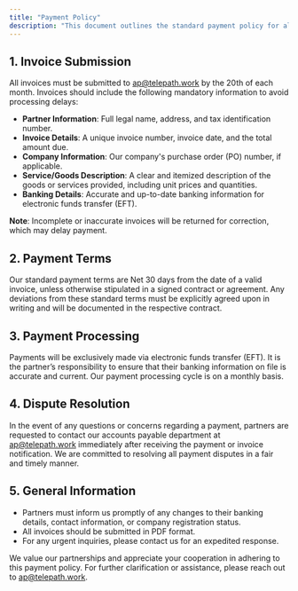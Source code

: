```yaml
---
title: "Payment Policy"
description: "This document outlines the standard payment policy for all partners engaged with Telepath. Adherence to these guidelines ensures efficient and timely processing of payments."
---
```


## **1. Invoice Submission**

All invoices must be submitted to [ap@telepath.work](mailto:ap@telepath.work) by the 20th of each month. Invoices should include the following mandatory information to avoid processing delays:

- **Partner Information**: Full legal name, address, and tax identification number.
- **Invoice Details**: A unique invoice number, invoice date, and the total amount due.
- **Company Information**: Our company's purchase order (PO) number, if applicable.
- **Service/Goods Description**: A clear and itemized description of the goods or services provided, including unit prices and quantities.
- **Banking Details**: Accurate and up-to-date banking information for electronic funds transfer (EFT).

**Note**: Incomplete or inaccurate invoices will be returned for correction, which may delay payment.

## **2. Payment Terms**

Our standard payment terms are Net 30 days from the date of a valid invoice, unless otherwise stipulated in a signed contract or agreement. Any deviations from these standard terms must be explicitly agreed upon in writing and will be documented in the respective contract.

## **3. Payment Processing**

Payments will be exclusively made via electronic funds transfer (EFT). It is the partner’s responsibility to ensure that their banking information on file is accurate and current. Our payment processing cycle is on a monthly basis.

## **4. Dispute Resolution**

In the event of any questions or concerns regarding a payment, partners are requested to contact our accounts payable department at [ap@telepath.work](mailto:ap@telepath.work) immediately after receiving the payment or invoice notification. We are committed to resolving all payment disputes in a fair and timely manner.

## **5. General Information**

- Partners must inform us promptly of any changes to their banking details, contact information, or company registration status.
- All invoices should be submitted in PDF format.
- For any urgent inquiries, please contact us for an expedited response.

We value our partnerships and appreciate your cooperation in adhering to this payment policy. For further clarification or assistance, please reach out to [ap@telepath.work](mailto:ap@telepath.work).